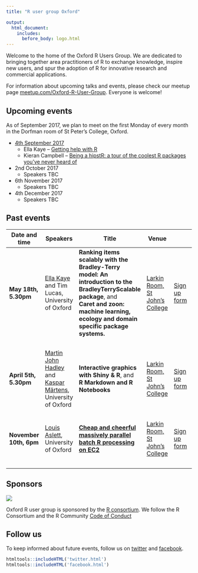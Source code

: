 ```yaml
---
title: "R user group Oxford"

output:
  html_document:
    includes:
      before_body: logo.html
---
```



Welcome to the home of the Oxford R Users Group. We are dedicated to bringing together area practitioners of R to exchange knowledge, inspire new users, and spur the adoption of R for innovative research and commercial applications.

For information about upcoming talks and events, please check our meetup page [meetup.com/Oxford-R-User-Group](https://www.meetup.com/Oxford-R-User-Group/). Everyone is welcome! 


## Upcoming events

As of September 2017, we plan to meet on the first Monday of every month in the Dorfman room of St Peter's College, Oxford. 

* [4th September 2017](https://www.meetup.com/Oxford-R-User-Group/events/242617284/)
    * Ella Kaye -- [Getting help with R](https://github.com/r-oxford/r-oxford.github.io/blob/master/slides/getting_help_in_R.pdf)
    * Kieran Campbell -- [Being a hipstR: a tour of the coolest R packages you've never heard of](https://kieranrcampbell.github.io/blog/files/being-a-hipstr.html)
* 2nd October 2017
    * Speakers TBC
* 6th November 2017
    * Speakers TBC
* 4th December 2017
    * Speakers TBC


## Past events


Date and time    |      Speakers     |   Title   |  Venue | 
----------- | ------------ | ---------------------- | ---------- | ---------
<b> May 18th, 5.30pm </b>  | [Ella Kaye](http://www2.warwick.ac.uk/fac/sci/statistics/staff/research_students/kaye/) and Tim Lucas, University of Oxford | **Ranking items scalably with the Bradley-Terry model: An introduction to the BradleyTerryScalable package**, and <br> **Caret and zoon: machine learning, ecology and domain specific package systems.** | [Larkin Room, St John's College](https://www.sjc.ox.ac.uk/documents/55/SJC-Map-Apr2015web.pdf.download.pdf) | [Sign up form](https://goo.gl/forms/hUvrGzHmeqpIka3j2)
&nbsp; | &nbsp; | &nbsp; | &nbsp; | &nbsp;
<b> April 5th, 5.30pm </b>  | [Martin John Hadley](https://twitter.com/martinjhnhadley) and [Kaspar Märtens](https://twitter.com/kasparmartens), University of Oxford | **Interactive graphics with Shiny & R**, and <br> **R Markdown and R Notebooks** | [Larkin Room, St John's College](https://www.sjc.ox.ac.uk/documents/55/SJC-Map-Apr2015web.pdf.download.pdf) | [Sign up form](https://goo.gl/forms/8V6gJeE21ELiBteA2)
&nbsp; | &nbsp; | &nbsp; | &nbsp; | &nbsp;
<b> November 10th, 6pm </b>  | [Louis Aslett](http://www.louisaslett.com), University of Oxford | [**Cheap and cheerful massively parallel batch R processing on EC2**](talks/louis_nov_10.html)  | [Larkin Room, St John's College](https://www.sjc.ox.ac.uk/documents/55/SJC-Map-Apr2015web.pdf.download.pdf) | [Sign up form](https://goo.gl/forms/YoDxCHKw7SIyBGSM2)
&nbsp; | &nbsp; | &nbsp; | &nbsp; | &nbsp;



## Sponsors

<div style="width:200px">
![](RConsortium_logo.png)
</div>

Oxford R user group is sponsored by the [R consortium](https://www.r-consortium.org/). 
We follow the R Consortium and the R Community [Code of Conduct](https://wiki.r-consortium.org/view/R_Consortium_and_the_R_Community_Code_of_Conduct)


## Follow us 

To keep informed about future events, follow us on [twitter](https://twitter.com/rusersoxford) and [facebook](https://www.facebook.com/rusersoxford/).

```r
htmltools::includeHTML('twitter.html')
htmltools::includeHTML('facebook.html')

```



